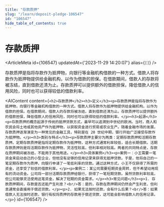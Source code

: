 ```yaml
---
title: "存款质押"
slug: "/learn/deposit-pledge-106547"
id: "106547"
hide_table_of_contents: true
---
```



# 存款质押

<ArticleMeta id={106547} updatedAt={'2023-11-29 14:20:07'} alias={`[]`} />
<div className='border-solid border-b border-t-0 my-4 border-[var(--ifm-color-gray-300)]' />

存款质押是指将存款作为抵押物，向银行等金融机构借款的一种方式。借款人将存款作为抵押物提供给金融机构，以作为借款的担保。在借款期间，借款人的存款将被冻结，直到借款还清为止。存款质押可以提供额外的借款担保，降低借款人的信用风险，同时也可以获得较低的借款利率。

<AIContent content={`<h2>存款质押</h2><h3>定义</h3><p>存款质押是指将存款作为抵押物，向银行等金融机构借款的一种方式。借款人将存款作为抵押物提供给金融机构，以作为借款的担保。在借款期间，借款人的存款将被冻结，直到借款还清为止。存款质押可以提供额外的借款担保，降低借款人的信用风险，同时也可以获得较低的借款利率。</p><h3>起源</h3><p>存款质押的概念起源于传统的抵押贷款方式，最早可以追溯到中世纪的欧洲。当时，商人和农民会将土地或其他资产作为抵押物，以获取资金进行贸易或农业生产。随着金融市场的发展，存款质押逐渐演变为一种常见的金融工具，特别是在 20 世纪中期，银行开始广泛接受存款作为抵押物。</p><h3>类别与特点</h3><p>存款质押主要分为两类：定期存款质押和活期存款质押。定期存款质押是指将定期存款作为抵押物，这种方式通常利率较低，适合长期借款。活期存款质押则是将活期存款作为抵押物，灵活性较高，但利率相对较高。两者的共同特点是，存款在质押期间被冻结，不能用于其他用途。</p><h3>具体案例</h3><p>案例一：小王需要一笔资金来启动自己的小型企业，但他没有足够的信用记录来获得无抵押贷款。于是，他将自己的一笔定期存款作为质押，向银行申请了一笔低利率的贷款。通过这种方式，小王不仅获得了所需的资金，还享受了较低的借款利率。</p><p>案例二：某公司需要短期资金周转，但不希望动用现有的流动资金。公司将一部分活期存款质押给银行，获得了一笔短期贷款。虽然贷款利率较高，但公司能够灵活使用这笔资金，解决了短期的资金需求。</p><h3>常见问题</h3><p>1. 存款质押期间，存款是否还能产生利息？<br/>答：是的，存款在质押期间仍然会产生利息，但利息通常会直接用于偿还贷款。</p><p>2. 如果无法按时还款，会有什么后果？<br/>答：如果借款人无法按时还款，银行有权将质押的存款用于偿还贷款，这可能会影响借款人的信用记录。</p>`} id={106547} />
